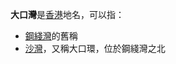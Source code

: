'''大口灣'''是[[香港|香港]]地名，可以指：
* [[鋼綫灣|鋼綫灣]]的舊稱
* [[沙灣_(香港)|沙灣]]，又稱大口環，位於鋼綫灣之北
{{disambig|cat=三字中國地名消歧義}}